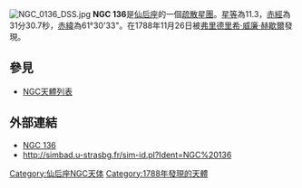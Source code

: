 [[File:NGC_0136_DSS.jpg|thumb]]
'''NGC 136'''是[[仙后座|仙后座]]的一個[[疏散星團|疏散星團]]。[[星等|星等]]為11.3，[[赤經|赤經]]為31分30.7秒，[[赤緯|赤緯]]為61°30'33"。在1788年11月26日被[[弗里德里希·威廉·赫歇爾|弗里德里希·威廉·赫歇爾]]發現。

== 參見 ==
* [[NGC天體列表|NGC天體列表]]

== 外部連結 ==
* [https://web.archive.org/web/20051128010357/http://www.seds.org/~spider/ngc/ngc_fr.cgi?136 NGC 136]
* http://simbad.u-strasbg.fr/sim-id.pl?Ident=NGC%20136

{{Catalogs|NGC=136}}
[[Category:仙后座NGC天体|Category:仙后座NGC天体]]
[[Category:1788年發現的天體|Category:1788年發現的天體]]